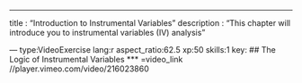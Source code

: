 --- 
title       : "Introduction to Instrumental Variables"
description : "This chapter will introduce you to instrumental variables (IV) analysis"
 
  
--- type:VideoExercise lang:r aspect_ratio:62.5 xp:50 skills:1 key:
## The Logic of Instrumental Variables
*** =video_link
//player.vimeo.com/video/216023860
 
 